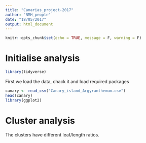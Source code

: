 ```yaml
---
title: "Canarias_project-2017"
author: "NMH_people"
date: "18/05/2017"
output: html_document
---
```


```r
knitr::opts_chunk$set(echo = TRUE, message = F, warning = F)
```

# Initialise analysis

```r
library(tidyverse)
```


First we load the data, chack it and load required packages

```r
canary <- read_csv("Canary_island_Argyranthemum.csv")
head(canary)
library(ggplot2)

```

# Cluster analysis

The clusters have different leaf/length ratios.